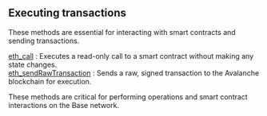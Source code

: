 
<Meta
  title="Base executing transactions info | dRPC"
/>

## Executing transactions

These methods are essential for interacting with smart contracts and sending transactions.

[eth_call](/base-api/executingtransactions/eth_call) : Executes a read-only call to a smart contract without making any state changes. \
[eth_sendRawTransaction](/base-api/executingtransactions/eth_sendRawTransaction) : Sends a raw, signed transaction to the Avalanche blockchain for execution.

These methods are critical for performing operations and smart contract interactions on the Base network.

<Space h={16} />
<GetStarted />
